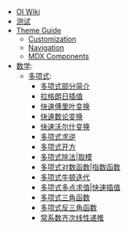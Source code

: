 - [OI Wiki](/)
- [测试](/test/)
- [Theme Guide](/theme-guide/)
  - [Customization](/theme-guide/customization/)
  - [Navigation](/theme-guide/navigation/)
  - [MDX Components](/theme-guide/mdx-components/)
- [数学](math/):
  - [多项式](math/poly/intro):
    - [多项式部分简介](math/poly/intro)
    - [拉格朗日插值](math/poly/lagrange)
    - [快速傅里叶变换](math/poly/fft)
    - [快速数论变换](math/poly/ntt)
    - [快速沃尔什变换](math/poly/fwt)
    - [多项式求逆](math/poly/inv)
    - [多项式开方](math/poly/sqrt)
    - [多项式除法|取模](math/poly/div-mod)
    - [多项式对数函数|指数函数](math/poly/ln-exp)
    - [多项式牛顿迭代](math/poly/newton)
    - [多项式多点求值|快速插值](math/poly/multipoint-eval-interpolation)
    - [多项式三角函数](math/poly/tri-func)
    - [多项式反三角函数](math/poly/inv-tri-func)
    - [常系数齐次线性递推](math/linear-recurrence)
